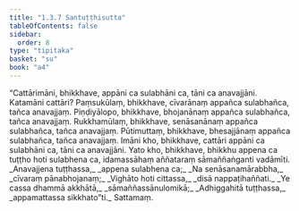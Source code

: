 ```yaml
---
title: "1.3.7 Santuṭṭhisutta"
tableOfContents: false
sidebar:
  order: 8
type: "tipitaka"
basket: "su"
book: "a4"
---
```



<DynamicBreadcrumb />

<Division number="27" book="a4">

<Paragraph number="184" book="a4">
“Cattārimāni, bhikkhave, appāni ca sulabhāni ca, tāni ca anavajjāni. Katamāni cattāri? Paṃsukūlaṃ, bhikkhave, cīvarānaṃ appañca sulabhañca, tañca anavajjaṃ. Piṇḍiyālopo, bhikkhave, bhojanānaṃ appañca sulabhañca, tañca anavajjaṃ. Rukkhamūlaṃ, bhikkhave, senāsanānaṃ appañca sulabhañca, tañca anavajjaṃ. Pūtimuttaṃ, bhikkhave, bhesajjānaṃ appañca sulabhañca, tañca anavajjaṃ. Imāni kho, bhikkhave, cattāri appāni ca sulabhāni ca, tāni ca anavajjāni. Yato kho, bhikkhave, bhikkhu appena ca tuṭṭho hoti sulabhena ca, idamassāhaṃ aññataraṃ sāmaññaṅganti vadāmīti.
</Paragraph>

<Paragraph number="185" type="verses" book="a4">
_Anavajjena tuṭṭhassa,_  
_appena sulabhena ca;_  
_Na senāsanamārabbha,_  
_cīvaraṃ pānabhojanaṃ;_  
_Vighāto hoti cittassa,_  
_disā nappaṭihaññati._  

</Paragraph>

<Paragraph number="186" type="verses" book="a4">
_Ye cassa dhammā akkhātā,_  
_sāmaññassānulomikā;_  
_Adhiggahitā tuṭṭhassa,_  
_appamattassa sikkhato”ti._  


</Paragraph>
</Division>

<Paragraph number="187" type="center" book="a4">
Sattamaṃ.
</Paragraph>